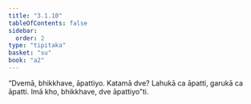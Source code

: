 ```yaml
---
title: "3.1.10"
tableOfContents: false
sidebar:
  order: 2
type: "tipitaka"
basket: "su"
book: "a2"
---
```



<DynamicBreadcrumb />

<Division number="128" book="a2">

<Paragraph number="213" book="a2">
“Dvemā, bhikkhave, āpattiyo. Katamā dve? Lahukā ca āpatti, garukā ca āpatti. Imā kho, bhikkhave, dve āpattiyo”ti.
</Paragraph>
</Division>